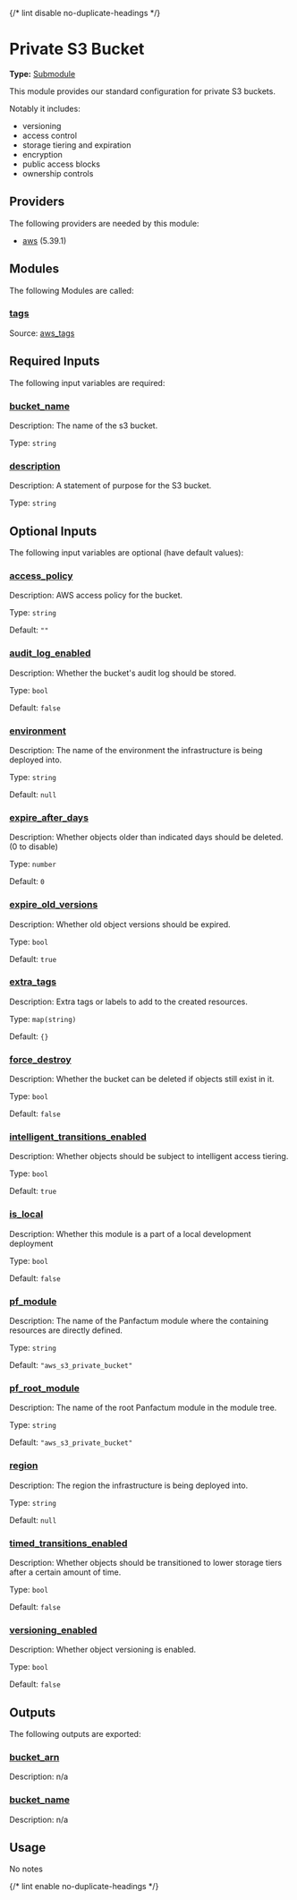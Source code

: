 {/* lint disable no-duplicate-headings */}

# Private S3 Bucket

**Type:** [Submodule](./overview)

This module provides our standard configuration for private S3 buckets.

Notably it includes:

* versioning
* access control
* storage tiering and expiration
* encryption
* public access blocks
* ownership controls

## Providers

The following providers are needed by this module:

* [aws](https://registry.terraform.io/providers/hashicorp/aws/5.39.1/docs) (5.39.1)

## Modules

The following Modules are called:

### <a name="module_tags" /> [tags](#module_tags)

Source: [aws\_tags](./aws_tags)

## Required Inputs

The following input variables are required:

### <a name="input_bucket_name" /> [bucket\_name](#input_bucket_name)

Description: The name of the s3 bucket.

Type: `string`

### <a name="input_description" /> [description](#input_description)

Description: A statement of purpose for the S3 bucket.

Type: `string`

## Optional Inputs

The following input variables are optional (have default values):

### <a name="input_access_policy" /> [access\_policy](#input_access_policy)

Description: AWS access policy for the bucket.

Type: `string`

Default: `""`

### <a name="input_audit_log_enabled" /> [audit\_log\_enabled](#input_audit_log_enabled)

Description: Whether the bucket's audit log should be stored.

Type: `bool`

Default: `false`

### <a name="input_environment" /> [environment](#input_environment)

Description: The name of the environment the infrastructure is being deployed into.

Type: `string`

Default: `null`

### <a name="input_expire_after_days" /> [expire\_after\_days](#input_expire_after_days)

Description: Whether objects older than indicated days should be deleted. (0 to disable)

Type: `number`

Default: `0`

### <a name="input_expire_old_versions" /> [expire\_old\_versions](#input_expire_old_versions)

Description: Whether old object versions should be expired.

Type: `bool`

Default: `true`

### <a name="input_extra_tags" /> [extra\_tags](#input_extra_tags)

Description: Extra tags or labels to add to the created resources.

Type: `map(string)`

Default: `{}`

### <a name="input_force_destroy" /> [force\_destroy](#input_force_destroy)

Description: Whether the bucket can be deleted if objects still exist in it.

Type: `bool`

Default: `false`

### <a name="input_intelligent_transitions_enabled" /> [intelligent\_transitions\_enabled](#input_intelligent_transitions_enabled)

Description: Whether objects should be subject to intelligent access tiering.

Type: `bool`

Default: `true`

### <a name="input_is_local" /> [is\_local](#input_is_local)

Description: Whether this module is a part of a local development deployment

Type: `bool`

Default: `false`

### <a name="input_pf_module" /> [pf\_module](#input_pf_module)

Description: The name of the Panfactum module where the containing resources are directly defined.

Type: `string`

Default: `"aws_s3_private_bucket"`

### <a name="input_pf_root_module" /> [pf\_root\_module](#input_pf_root_module)

Description: The name of the root Panfactum module in the module tree.

Type: `string`

Default: `"aws_s3_private_bucket"`

### <a name="input_region" /> [region](#input_region)

Description: The region the infrastructure is being deployed into.

Type: `string`

Default: `null`

### <a name="input_timed_transitions_enabled" /> [timed\_transitions\_enabled](#input_timed_transitions_enabled)

Description: Whether objects should be transitioned to lower storage tiers after a certain amount of time.

Type: `bool`

Default: `false`

### <a name="input_versioning_enabled" /> [versioning\_enabled](#input_versioning_enabled)

Description: Whether object versioning is enabled.

Type: `bool`

Default: `false`

## Outputs

The following outputs are exported:

### <a name="output_bucket_arn" /> [bucket\_arn](#output_bucket_arn)

Description: n/a

### <a name="output_bucket_name" /> [bucket\_name](#output_bucket_name)

Description: n/a

## Usage

No notes

{/* lint enable no-duplicate-headings */}
